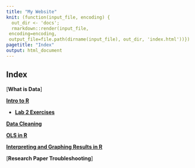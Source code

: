 ```yaml
---
title: "My Website"
knit: (function(input_file, encoding) {
  out_dir <- 'docs';
  rmarkdown::render(input_file,
 encoding=encoding,
 output_file=file.path(dirname(input_file), out_dir, 'index.html'))})
pagetitle: "Index"
output: html_document
---
```


## Index 

[**What is Data**]

[**Intro to R**](lab2.html)

  - [**Lab 2 Exercises**](lab2-ex.html)

[**Data Cleaning**](lab3.html)

[**OLS in R**](lab4.html)

[**Interpreting and Graphing Results in R**](Lab5_Visualization.html)

[**Research Paper Troubleshooting**]
